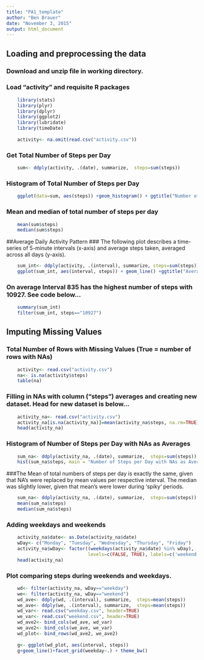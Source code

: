 ```yaml
---
title: "PA1_template"
author: "Ben Brauer"
date: "November 3, 2015"
output: html_document
---
```

## Loading and preprocessing the data

### Download and unzip file in working directory.

### Load "activity" and requisite R packages

```r
    library(stats)
    library(plyr)
    library(dplyr)
    library(ggplot2)
    library(lubridate)
    library(timeDate)
    
    activity<- na.omit(read.csv("activity.csv"))
```
### Get Total Number of Steps per Day
```r
    sum<- ddply(activity, .(date), summarize,  steps=sum(steps))
```
### Histogram of Total Number of Steps per Day
```r
    ggplot(data=sum, aes(steps)) +geom_histogram() + ggtitle("Number of Steps per Day")
```

###  Mean and median of total number of steps per day
```r
    mean(sum$steps)
    median(sum$steps)
```

##Average Daily Activity Pattern
###  The following plot describes a time-series of 5-minute intervals (x-axis) and average steps taken, averaged across all days (y-axis).
```r
    sum_int<- ddply(activity, .(interval), summarize, steps=sum(steps))
    ggplot(sum_int, aes(interval, steps)) + geom_line() +ggtitle("Average Steps per Interval")
```

### On average Interval 835 has the highest number of steps with 10927.  See code below...
```r
    summary(sum_int)
    filter(sum_int, steps=="10927")
```

## Imputing Missing Values
### Total Number of Rows with Missing Values (True = number of rows with NAs)
```r
    activity<- read.csv("activity.csv")
    na<- is.na(activity$steps)
    table(na)
```

### Filling in NAs with column ("steps") averages and creating new dataset.  Head for new dataset is below...
```r
    activity_na<- read.csv("activity.csv")
    activity_na[is.na(activity_na)]=mean(activity_na$steps, na.rm=TRUE)
    head(activity_na)
```

### Histogram of Number of Steps per Day with NAs as Averages
```r
    sum_na<- ddply(activity_na, .(date), summarize,  steps=sum(steps))
    hist(sum_na$steps, main = "Number of Steps per Day with NAs as Averages", col = "red")
```

###The Mean of total numbers of steps per day is exactly the same, given that NA's were replaced by mean values per respective interval.  The median was slightly lower, given that mean's were lower during 'spiky' periods.
```r
    sum_na<- ddply(activity_na, .(date), summarize,  steps=sum(steps))
    mean(sum_na$steps)
    median(sum_na$steps)
```

### Adding weekdays and weekends
```r
    activity_na$date<- as.Date(activity_na$date)
    wDay<- c("Monday", "Tuesday", "Wednesday", "Thursday", "Friday")
    activity_na$wDay<- factor((weekdays(activity_na$date) %in% wDay), 
                              levels=c(FALSE, TRUE), labels=c('weekend', 'weekday'))
    head(activity_na)
```

### Plot comparing steps during weekends and weekdays.
```r
    wd<- filter(activity_na, wDay=="weekday")
    we<- filter(activity_na, wDay=="weekend")
    wd_ave<- ddply(wd, .(interval), summarize,  steps=mean(steps))
    we_ave<- ddply(we, .(interval), summarize,  steps=mean(steps))
    wd_var<- read.csv("weekday.csv", header=TRUE)
    we_var<- read.csv("weekend.csv", header=TRUE)
    wd_ave2<- bind_cols(wd_ave, wd_var)
    we_ave2<- bind_cols(we_ave, we_var)
    wd_plot<- bind_rows(wd_ave2, we_ave2)
    
    g<- ggplot(wd_plot, aes(interval, steps))
    g+geom_line()+facet_grid(weekday~.) + theme_bw()

```
